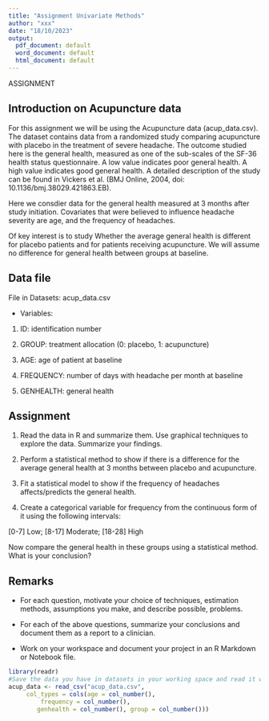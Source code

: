 ```yaml
---
title: "Assignment Univariate Methods"
author: "xxx"
date: "18/10/2023"
output:
  pdf_document: default
  word_document: default
  html_document: default
---
```


################## ASSIGNMENT ####################

## Introduction on Acupuncture data

For this assignment we will be using the Acupuncture data (acup_data.csv). The dataset contains data from a randomized study comparing acupuncture with placebo in the treatment of severe headache. The outcome studied here is the general health, measured as one of the sub-scales of the SF-36 health status questionnaire. A low value indicates poor general health. A high value indicates good general health. A detailed description of the study can be found in Vickers et al. (BMJ Online, 2004, doi: 10.1136/bmj.38029.421863.EB).

Here we consdier data for the general health measured at 3 months after study initiation. Covariates that were believed to influence headache severity are age, and the frequency of headaches. 

Of key interest is to study Whether the average general health is different for placebo patients and for patients receiving acupuncture. We will assume no difference for general health between groups at baseline.


## Data file

File in Datasets: acup_data.csv

- Variables:

1. ID: identification number

2. GROUP: treatment allocation (0: placebo, 1: acupuncture)

3. AGE: age of patient at baseline

4. FREQUENCY: number of days with headache per month at baseline

5. GENHEALTH: general health
 

 
## Assignment

1. Read the data in R and summarize them. Use graphical techniques to explore the data. Summarize your findings. 

2. Perform a statistical method to show if there is a difference for the average general health at 3 months between placebo and acupuncture. 

3. Fit a statistical model to show if the frequency of headaches affects/predicts the general health.

4. Create a categorical variable for frequency from the continuous form of it using the following intervals:

[0-7] Low; [8-17] Moderate; [18-28] High

Now compare the general health in these groups using a statistical method. What is your conclusion? 

## Remarks

- For each question, motivate your choice of techniques, estimation methods, assumptions
you make, and describe possible, problems.

- For each of the above questions, summarize your conclusions and document them as a report to a
clinician.


- Work on your workspace and document your project in an R Markdown or Notebook file.



```r
library(readr)
#Save the data you have in datasets in your working space and read it with this code:
acup_data <- read_csv("acup_data.csv", 
     col_types = cols(age = col_number(), 
         frequency = col_number(), 
        genhealth = col_number(), group = col_number()))

```

